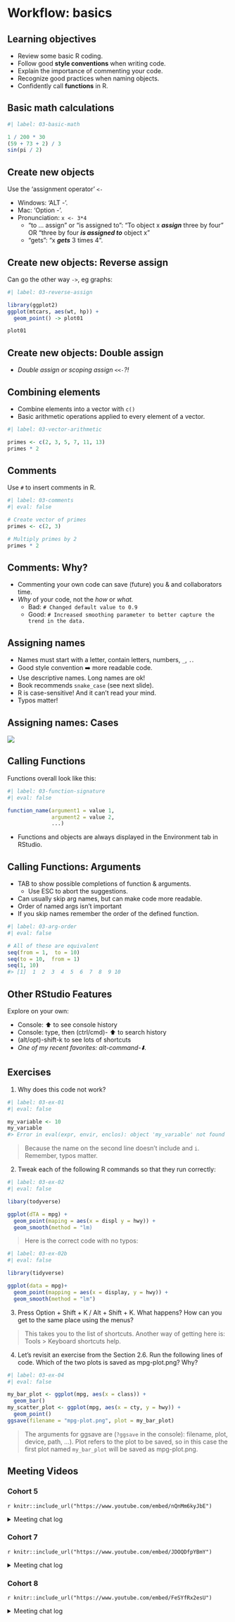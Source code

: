 # Workflow: basics

## Learning objectives

-   Review some basic R coding.
-   Follow good **style conventions** when writing code.
-   Explain the importance of commenting your code.
-   Recognize good practices when naming objects.
-   Confidently call **functions** in R.

## Basic math calculations {-}

```r
#| label: 03-basic-math

1 / 200 * 30
(59 + 73 + 2) / 3
sin(pi / 2)
```

## Create new objects {-}

Use the 'assignment operator' `<-`

-   Windows: 'ALT -'. 
-   Mac: 'Option -'.
-   Pronunciation: `x <- 3*4`
    -   "to ... assign" or "is assigned to": "To object x ***assign*** three by four" OR "three by four ***is assigned to*** object x" 
    -   "gets": "x ***gets*** 3 times 4".

## Create new objects: Reverse assign {-}

Can go the other way `->`, eg graphs:

```r
#| label: 03-reverse-assign

library(ggplot2)
ggplot(mtcars, aes(wt, hp)) +
  geom_point() -> plot01

plot01
```

## Create new objects: Double assign {-}

-   *Double assign or scoping assign `<<-`?!*

## Combining elements {-}

-   Combine elements into a vector with `c()`
-   Basic arithmetic operations applied to every element of a vector. 

```r
#| label: 03-vector-arithmetic

primes <- c(2, 3, 5, 7, 11, 13)
primes * 2
```


## Comments {-}

Use `#` to insert comments in R. 
  
```r
#| label: 03-comments
#| eval: false

# Create vector of primes 
primes <- c(2, 3)

# Multiply primes by 2
primes * 2
```

## Comments: Why? {-}

-   Commenting your own code can save (future) you & and collaborators time.
- *Why* of your code, not the *how* or *what.* 
    -   Bad: `# Changed default value to 0.9`
    -   Good: `# Increased smoothing parameter to better capture the trend in the data.`


## Assigning names {-}

-   Names must start with a letter, contain letters, numbers, `_`, `.`. 
-   Good style convention ➡️ more readable code.
-   Use descriptive names. Long names are ok!
-   Book recommends `snake_case` (see next slide). 
-   R is case-sensitive! And it can't read your mind.
-   Typos matter! 

## Assigning names: Cases {-}

![](images/cases.png)

## Calling Functions {-}

Functions overall look like this: 

```r
#| label: 03-function-signature
#| eval: false

function_name(argument1 = value 1, 
              argument2 = value 2, 
              ...)
```

-   Functions and objects are always displayed in the Environment tab in RStudio. 

## Calling Functions: Arguments {-}

-   TAB to show possible completions of function & arguments.
    -   Use ESC to abort the suggestions. 
-   Can usually skip arg names, but can make code more readable. 
-   Order of named args isn't important
-   If you skip names remember the order of the defined function. 

```r
#| label: 03-arg-order
#| eval: false

# All of these are equivalent
seq(from = 1,  to = 10)
seq(to = 10,  from = 1)
seq(1, 10)
#> [1]  1  2  3  4  5  6  7  8  9 10
```
  
## Other RStudio Features {-}

Explore on your own:

-   Console: ⬆️ to see console history
-   Console: type, then (ctrl/cmd)- ⬆️ to search history
-   (alt/opt)-shift-k to see lots of shortcuts
-   *One of my recent favorites: alt-command-⬇️.*

## Exercises

1. Why does this code not work? 

```r
#| label: 03-ex-01
#| eval: false

my_variable <- 10
my_varıable 
#> Error in eval(expr, envir, enclos): object 'my_varıable' not found
```

> Because the name on the second line doesn't include and `i`. Remember, typos matter. 

2. Tweak each of the following R commands so that they run correctly:

```r
#| label: 03-ex-02
#| eval: false

libary(todyverse)

ggplot(dTA = mpg) + 
  geom_point(maping = aes(x = displ y = hwy)) +
  geom_smooth(method = "lm)
```

> Here is the correct code with no typos: 

```r
#| label: 03-ex-02b
#| eval: false

library(tidyverse)

ggplot(data = mpg)+
  geom_point(mapping = aes(x = display, y = hwy)) +
  geom_smooth(method = "lm")
```

3. Press Option + Shift + K / Alt + Shift + K. What happens? How can you get to the same place using the menus?

> This takes you to the list of shortcuts. Another way of getting here is: Tools > Keyboard shortcuts help. 

4. Let’s revisit an exercise from the Section 2.6. Run the following lines of code. Which of the two plots is saved as mpg-plot.png? Why?

```r
#| label: 03-ex-04
#| eval: false

my_bar_plot <- ggplot(mpg, aes(x = class)) +
  geom_bar()
my_scatter_plot <- ggplot(mpg, aes(x = cty, y = hwy)) +
  geom_point()
ggsave(filename = "mpg-plot.png", plot = my_bar_plot)
```

> The arguments for ggsave are (`?ggsave` in the console): filename, plot, device, path, ...). Plot refers to the plot to be saved, so in this case the first plot named `my_bar_plot` will be saved as mpg-plot.png. 

## Meeting Videos {-}

### Cohort 5

`r knitr::include_url("https://www.youtube.com/embed/nQnMm6kyJbE")`

<details>

<summary>Meeting chat log</summary>

```         
00:14:44    Jon Harmon (jonthegeek):    Ignore the URL on these, I should have made my coworker crop those out since it isn't relevant outside of our work environment 🙃
00:47:00    Jon Harmon (jonthegeek):    ?variable.names
00:58:53    Becki R. (she/her): jon_doe is an object?
00:59:05    Wai-Yin:    Yes.
01:10:33    Becki R. (she/her): Is there a list of verbal substitutions like "<- = get"?
01:16:05    Jon Harmon (jonthegeek):    Not yet! Some more will come up as we go through the book... and I plan on putting something together with them before too long!
01:16:56    Becki R. (she/her): Nice!
01:20:44    docksbox@pm.me: Thanks
01:22:41    Becki R. (she/her): Thanks everyone! I will not be here next week.
```

</details>

### Cohort 7

`r knitr::include_url("https://www.youtube.com/embed/JDOQDfpYBmY")`

<details>

<summary>Meeting chat log</summary>

```         
00:29:38    Dolleen Osundwa:    is a tibble similar to the table () function?
```

</details>

### Cohort 8

`r knitr::include_url("https://www.youtube.com/embed/FeSYfRx2esU")`

<details>

<summary>Meeting chat log</summary>

```         
00:06:13    Shamsuddeen Muhammad:   book_club-py4da
00:06:16    Shamsuddeen Muhammad:   #book_club-py4da
00:08:47    Shamsuddeen Muhammad:   https://www.youtube.com/watch?v=8tq1C8spV_g
00:09:03    Abdou Daffeh:   Hey everyone
00:34:25    Abdou Daffeh:   sorry do you mean vscode?
00:34:45    Hamza:  Yes he is using VSCode
00:35:13    Abdou Daffeh:   thanks, I have to check it out
00:41:22    Shamsuddeen Muhammad:   https://www.rscreencasts.com/content_pages/hbcu-enrollment.html
```

</details>
